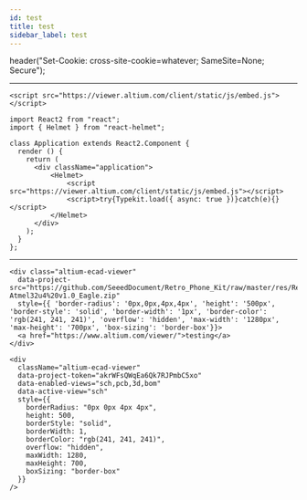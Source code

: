 ```yaml
---
id: test
title: test
sidebar_label: test
---
```


header("Set-Cookie: cross-site-cookie=whatever; SameSite=None; Secure");

<script src="https://viewer.altium.com/client/static/js/embed.js"></script>

<div
  className="altium-ecad-viewer"
  data-project-src="https://github.com/linyuxuanlin/Online_Viewer_for_Hardware_Project/raw/main/Xadow_M0_Schematic.zip"
  style={{
    borderRadius: "0px 0px 4px 4px",
    height: 500,
    borderStyle: "solid",
    borderWidth: 1,
    overflow: "hidden",
    maxWidth: 1280,
    maxHeight: 700,
    boxSizing: "border-box",
  }}
></div>



---

<div
  className="altium-ecad-viewer"
  data-project-token="akrWFsQWqEa6Qk7RJPmbC7Ro"
  data-enabled-views="sch,pcb,3d,bom"
  data-active-view="sch"
  style={{
    borderRadius: "0px 0px 4px 4px",
    height: 500,
    borderStyle: "solid",
    borderWidth: 1,
    borderColor: "rgb(241, 241, 241)",
    overflow: "hidden",
    maxWidth: 1280,
    maxHeight: 700,
    boxSizing: "border-box",
  }}
/>

```
<script src="https://viewer.altium.com/client/static/js/embed.js"></script>
```

<div
  className="altium-ecad-viewer"
  data-project-src="https://github.com/linyuxuanlin/Online_Viewer_for_Hardware_Project/raw/main/Xadow_M0_Schematic.zip"
  style={{
    borderRadius: "0px 0px 4px 4px",
    height: 500,
    borderStyle: "solid",
    borderWidth: 1,
    borderColor: "rgb(241, 241, 241)",
    overflow: "hidden",
    maxWidth: 1280,
    maxHeight: 700,
    boxSizing: "border-box",
  }}
></div>

```
import React2 from "react";
import { Helmet } from "react-helmet";

class Application extends React2.Component {
  render () {
    return (
      <div className="application">
          <Helmet>
              <script src="https://viewer.altium.com/client/static/js/embed.js"></script>
              <script>try{Typekit.load({ async: true })}catch(e){}</script>
          </Helmet>
      </div>
    );
  }
};
```

---

```
<div class="altium-ecad-viewer"
  data-project-src="https://github.com/SeeedDocument/Retro_Phone_Kit/raw/master/res/RePhone%20core%202G-Atmel32u4%20v1.0_Eagle.zip"
  style={{ 'border-radius': '0px,0px,4px,4px', 'height': '500px', 'border-style': 'solid', 'border-width': '1px', 'border-color': 'rgb(241, 241, 241)', 'overflow': 'hidden', 'max-width': '1280px', 'max-height': '700px', 'box-sizing': 'border-box'}}>
  <a href="https://www.altium.com/viewer/">testing</a>
</div>

<div
  className="altium-ecad-viewer"
  data-project-token="akrWFsQWqEa6Qk7RJPmbC5xo"
  data-enabled-views="sch,pcb,3d,bom"
  data-active-view="sch"
  style={{
    borderRadius: "0px 0px 4px 4px",
    height: 500,
    borderStyle: "solid",
    borderWidth: 1,
    borderColor: "rgb(241, 241, 241)",
    overflow: "hidden",
    maxWidth: 1280,
    maxHeight: 700,
    boxSizing: "border-box"
  }}
/>
```
